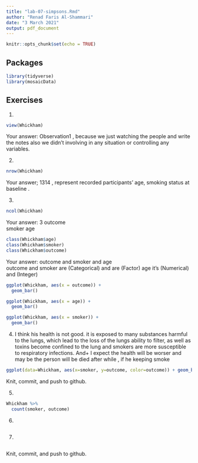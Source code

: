 ```yaml
---
title: "lab-07-simpsons.Rmd"
author: "Renad Faris Al-Shammari"
date: "3 March 2021"
output: pdf_document
---
```


```r
knitr::opts_chunk$set(echo = TRUE)
```

## Packages

```r
library(tidyverse) 
library(mosaicData)
```


## Exercises


1.  
```r
view(Whickham)
```
    
Your answer: Observation1 , because we just watching the people and write the notes also we didn't involving in any situation or controlling any variables. 

2.  
```r
nrow(Whickham)
```

Your answer; 1314 , represent recorded participants' age, smoking status at baseline .

3.  

```r
ncol(Whickham)
```

Your answer:
3 
outcome  
smoker 
age  


```r
class(Whickham$age)
class(Whickham$smoker)
class(Whickham$outcome)

```

Your answer:
outcome and smoker and age  
outcome and smoker are (Categorical) and are (Factor)
age it's (Numerical) and (Integer) 

```r
ggplot(Whickham, aes(x = outcome)) +
  geom_bar()

```


```r
ggplot(Whickham, aes(x = age)) +
  geom_bar()

```

```r
ggplot(Whickham, aes(x = smoker)) +
  geom_bar()

```


4. 
I think his health is not good. it is exposed to many substances harmful to the lungs, which lead to the loss of the lungs ability to filter, as well as toxins become confined to the lung and smokers are more susceptible to respiratory infections.
And+
I expect the health will be worser and may be the person will be died after while , if he keeping smoke 
```r
ggplot(data=Whickham, aes(x=smoker, y=outcome, color=outcome)) + geom_bar(stat="identity")

```

Knit, commit, and push to github.

5. 

```r
Whickham %>%
  count(smoker, outcome)
```

6.

```r

```

7. 

```r

```

Knit, commit, and push to github.